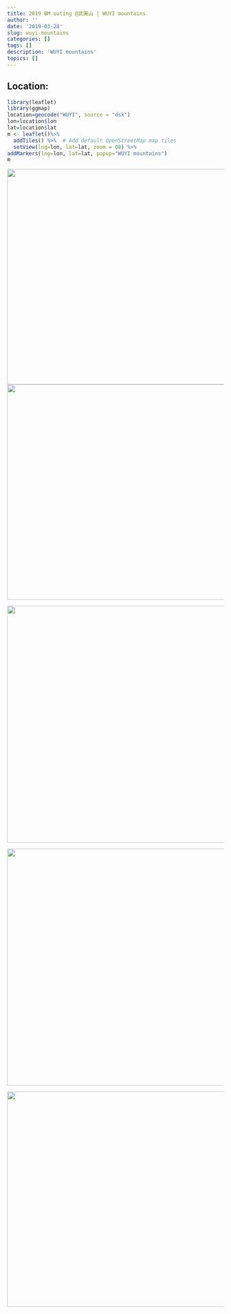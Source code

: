 ```yaml
---
title: 2019 BM outing @武夷山 | WUYI mountains
author: ''
date: '2019-03-28'
slug: wuyi-mountains
categories: []
tags: []
description: 'WUYI mountains'
topics: []
---
```




## Location:


```r
library(leaflet)
library(ggmap)
location=geocode("WUYI", source = "dsk")
lon=location$lon
lat=location$lat
m <- leaflet()%>%
  addTiles() %>%  # Add default OpenStreetMap map tiles
  setView(lng=lon, lat=lat, zoom = 08) %>%
addMarkers(lng=lon, lat=lat, popup="WUYI mountains")
m

```


![](/post/wuyi-mountains/wuyi001.jpg){width=700px height=500px}
![](/post/wuyi-mountains/wuyi004.jpg){width=700px height=500px}

![](/post/wuyi-mountains/wuyi002.jpg){width=700px height=550px}



![](/post/wuyi-mountains/wuyi003.jpg){width=700px height=550px}



![](/post/wuyi-mountains/wuyi005.jpg){width=700px height=500px}






